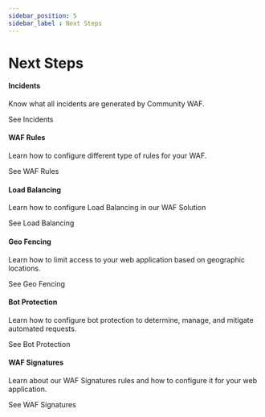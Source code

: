 ---
sidebar_position: 5
sidebar_label : Next Steps
---


# Next Steps

<div className='gallery'>
  <div className='card'>
    <h4>Incidents</h4>
    <p>Know what all incidents are generated by Community WAF.</p>
    <VersionedLink to='community/incident'>
      See Incidents <ArrowRight className='arrow' />
    </VersionedLink>
  </div>
  <div className='card'>
    <h4>WAF Rules</h4>
    <p>
      Learn how to configure different type of rules for your WAF.
    </p>
    <VersionedLink to='community/waf/rules/'>
      See WAF Rules <ArrowRight className='arrow' />
    </VersionedLink>
  </div>
  <div className='card'>
    <h4>Load Balancing</h4>
    <p>
      Learn how to configure Load Balancing in our WAF Solution
    </p>
    <VersionedLink to='community/waf/server_farm/load_balancing'>
      See Load Balancing <ArrowRight className='arrow' />
    </VersionedLink>
  </div>
  <div className='card'>
    <h4>Geo Fencing</h4>
    <p>Learn how to limit access to your web application based on geographic locations.</p>
    <VersionedLink to='community/waf/geo_fencing'>
      See Geo Fencing <ArrowRight className='arrow' />
    </VersionedLink>
  </div>
  <div className='card'>
    <h4>Bot Protection</h4>
    <p>
     Learn how to configure bot protection to determine, manage, and mitigate automated requests.
    </p>
    <VersionedLink to='community/waf/bot_protection'>
      See Bot Protection <ArrowRight className='arrow' />
    </VersionedLink>
  </div>
  <div className='card'>
    <h4>WAF Signatures</h4>
    <p>
      Learn about our WAF Signatures rules and how to configure it for your web application.
    </p>
    <VersionedLink to='community/waf/signatures'>
      See WAF Signatures <ArrowRight className='arrow' />
    </VersionedLink>
  </div>
</div>
